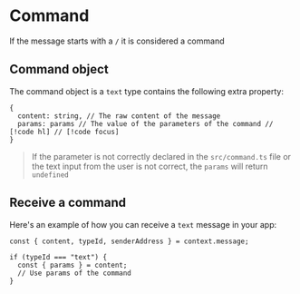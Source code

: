 # Command

If the message starts with a `/` it is considered a command

## Command object

The command object is a `text` type contains the following extra property:

```tsx
{
  content: string, // The raw content of the message
  params: params // The value of the parameters of the command // [!code hl] // [!code focus]
}
```

> If the parameter is not correctly declared in the `src/command.ts` file or the text input from the user is not correct, the `params` will return `undefined`

## Receive a command

Here's an example of how you can receive a `text` message in your app:

```tsx
const { content, typeId, senderAddress } = context.message;

if (typeId === "text") {
  const { params } = content;
  // Use params of the command
}
```
